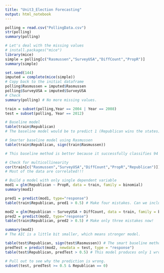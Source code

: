 ```yaml
---
title: "Unit3_Election Forecasting"
output: html_notebook
---
```


```r
polling = read.csv("PollingData.csv")
str(polling)
summary(polling)
```

```r
# Let's deal with the missing values
# install.packages("mice")
library(mice)
simple = polling[c("Rasmussen","SurveyUSA","DiffCount","PropR")]
summary(simple)
```

```r
set.seed(144)
imputed = complete(mice(simple))
# Copy back to the initial dataframe
polling$Rasmussen = imputed$Rasmussen
polling$SurveyUSA = imputed$SurveyUSA
# Check
summary(polling) # No more missing values.

```

```r
train = subset(polling,Year == 2004 | Year == 2008)
test = subset(polling, Year == 2012)

# Baseline model
table(train$Republican)
# The baseline model would be to predict 1 (Republican wins the states). Accuracy = 53%
```

```r
# Smarter baseline model using Rasmussen
table(train$Republican, sign(train$Rasmussen))

# This baseline method is better because it successfully classifies 94 of the cases right. Only 4 states are wrong and 2 are inconclusive.
```

```r
# Check for multicollinearity
cor(train[c("Rasmussen","SurveyUSA","DiffCount","PropR","Republican")])
# Most of the data are correlated!!!
```

```r
# Build a model with only single dependent variable
mod1 = glm(Republican ~ PropR, data = train, family = binomial)
summary(mod1)
```

```r
pred1 = predict(mod1, type="response")
table(train$Republican, pred1 > 0.5) # Make four mistakes. Can we include by adding new variables?
```

```r
mod2 = glm(Republican ~ SurveyUSA + DiffCount, data = train, family = binomial)
pred2 = predict(mod2, type="response")
table(train$Republican, pred2 > 0.5) # Make only three mistakes now!
```

```r
summary(mod2)
# The AIC is a little bit smaller, which means stronger model.
```

```r
table(test$Republican, sign(test$Rasmussen)) # The smart baseline method produces 4 wrong and 2 inconclusive
predTest = predict(mod2, newdata = test, type = "response")
table(test$Republican, predTest > 0.5) # This model produces only 1 wrong.
```

```r
# Pull out to see why the prediction is wrong.
subset(test, predTest >= 0.5 & Republican == 0)
```





